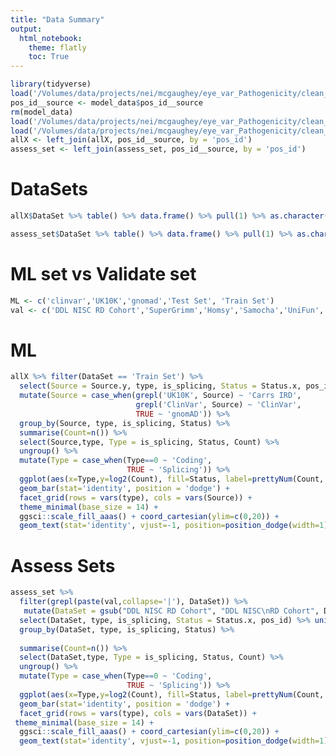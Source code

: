 ```yaml
---
title: "Data Summary"
output: 
  html_notebook:
    theme: flatly
    toc: True
---
```


```r
library(tidyverse)
load('/Volumes/data/projects/nei/mcgaughey/eye_var_Pathogenicity/clean_data/model_data_2018_08_01.Rdata')
pos_id__source <- model_data$pos_id__source
rm(model_data)
load('/Volumes/data/projects/nei/mcgaughey/eye_var_Pathogenicity/clean_data/allX_2018_08_08.Rdata')
load('/Volumes/data/projects/nei/mcgaughey/eye_var_Pathogenicity/clean_data/assess_2018_08_08.Rdata')
allX <- left_join(allX, pos_id__source, by = 'pos_id')
assess_set <- left_join(assess_set, pos_id__source, by = 'pos_id')
```

# DataSets
```r
allX$DataSet %>% table() %>% data.frame() %>% pull(1) %>% as.character() %>% str_split(.,'_') %>% lapply(., `[[`, 1) %>% unlist() %>% unique() %>% writeLines()

assess_set$DataSet %>% table() %>% data.frame() %>% pull(1) %>% as.character() %>% str_split(.,'_') %>% lapply(., `[[`, 1) %>% unlist() %>% unique() %>% writeLines()
```

# ML set vs Validate set
```r
ML <- c('clinvar','UK10K','gnomad','Test Set', 'Train Set')
val <- c('DDL NISC RD Cohort','SuperGrimm','Homsy','Samocha','UniFun', 'Wellderly', 'Test Set')
```

# ML
```r
allX %>% filter(DataSet == 'Train Set') %>% 
  select(Source = Source.y, type, is_splicing, Status = Status.x, pos_id) %>% unique() %>% 
  mutate(Source = case_when(grepl('UK10K', Source) ~ 'Carrs IRD',
                            grepl('ClinVar', Source) ~ 'ClinVar',
                            TRUE ~ 'gnomAD')) %>% 
  group_by(Source, type, is_splicing, Status) %>% 
  summarise(Count=n()) %>% 
  select(Source,type, Type = is_splicing, Status, Count) %>%
  ungroup() %>% 
  mutate(Type = case_when(Type==0 ~ 'Coding',
                          TRUE ~ 'Splicing')) %>% 
  ggplot(aes(x=Type,y=log2(Count), fill=Status, label=prettyNum(Count, big.mark=","))) +
  geom_bar(stat='identity', position = 'dodge') + 
  facet_grid(rows = vars(type), cols = vars(Source)) + 
  theme_minimal(base_size = 14) + 
  ggsci::scale_fill_aaas() + coord_cartesian(ylim=c(0,20)) +
  geom_text(stat='identity', vjust=-1, position=position_dodge(width=1))
```

# Assess Sets
```r
assess_set %>% 
  filter(grepl(paste(val,collapse='|'), DataSet)) %>%  
   mutate(DataSet = gsub("DDL NISC RD Cohort", "DDL NISC\nRD Cohort", DataSet)) %>% 
  select(DataSet, type, is_splicing, Status = Status.x, pos_id) %>% unique() %>% 
  group_by(DataSet, type, is_splicing, Status) %>%
 
  summarise(Count=n()) %>% 
  select(DataSet,type, Type = is_splicing, Status, Count) %>%
  ungroup() %>% 
  mutate(Type = case_when(Type==0 ~ 'Coding',
                          TRUE ~ 'Splicing')) %>% 
  ggplot(aes(x=Type,y=log2(Count), fill=Status, label=prettyNum(Count, big.mark=","))) +
  geom_bar(stat='identity', position = 'dodge') + 
  facet_grid(rows = vars(type), cols = vars(DataSet)) + 
 theme_minimal(base_size = 14) + 
  ggsci::scale_fill_aaas() + coord_cartesian(ylim=c(0,20)) +
  geom_text(stat='identity', vjust=-1, position=position_dodge(width=1))
```
